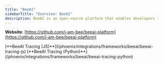 ```yaml
---
title: "BeeAI"
sidebarTitle: "Overview: BeeAI"
description: BeeAI is an open-source platform that enables developers to discover, run, and compose AI agents from any framework, facilitating the creation of interoperable multi-agent systems
---
```


**Website**: [https://github.com/i-am-bee/beeai-platform](https://github.com/i-am-bee/beeai-platform)

<Columns cols={2}>
  <Card img="https://storage.googleapis.com/arize-phoenix-assets/assets/images/phoenix-docs-images/9de53658-image.avif">
    [**BeeAI Tracing (JS)**](/phoenix/integrations/frameworks/beeai/beeai-tracing-js)
  </Card>
  <Card img="https://storage.googleapis.com/arize-phoenix-assets/assets/images/phoenix-docs-images/9de53658-image.avif">
    [**BeeAI Tracing (Python)**](/phoenix/integrations/frameworks/beeai/beeai-tracing-python)
  </Card>
</Columns>


